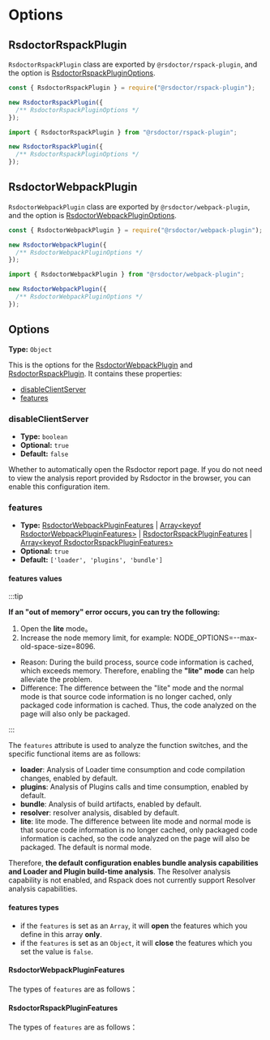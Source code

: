 # Options

## RsdoctorRspackPlugin

`RsdoctorRspackPlugin` class are exported by `@rsdoctor/rspack-plugin`, and the option is [RsdoctorRspackPluginOptions](#options-1).

<Tabs>

<Tab label="cjs">

```js
const { RsdoctorRspackPlugin } = require("@rsdoctor/rspack-plugin");

new RsdoctorRspackPlugin({
  /** RsdoctorRspackPluginOptions */
});
```

</Tab>

<Tab label="esm">

```ts
import { RsdoctorRspackPlugin } from "@rsdoctor/rspack-plugin";

new RsdoctorRspackPlugin({
  /** RsdoctorRspackPluginOptions */
});
```

</Tab>

</Tabs>

## RsdoctorWebpackPlugin

`RsdoctorWebpackPlugin` class are exported by `@rsdoctor/webpack-plugin`, and the option is [RsdoctorWebpackPluginOptions](#options-1).


<Tabs>

<Tab label="cjs">

```js
const { RsdoctorWebpackPlugin } = require("@rsdoctor/webpack-plugin");

new RsdoctorWebpackPlugin({
  /** RsdoctorWebpackPluginOptions */
});
```

</Tab>

<Tab label="esm">

```ts
import { RsdoctorWebpackPlugin } from "@rsdoctor/webpack-plugin";

new RsdoctorWebpackPlugin({
  /** RsdoctorWebpackPluginOptions */
});
```

</Tab>

</Tabs>

## Options

**Type:** `Object`

This is the options for the [RsdoctorWebpackPlugin](#rsdoctorwebpackplugin) and [RsdoctorRspackPlugin](#rsdoctorrspackplugin). It contains these properties:

- [disableClientServer](#disableclientserver)
- [features](#features)

### disableClientServer

- **Type:** `boolean`
- **Optional:** `true`
- **Default:** `false`

Whether to automatically open the Rsdoctor report page. If you do not need to view the analysis report provided by Rsdoctor in the browser, you can enable this configuration item.

### features

- **Type:** [RsdoctorWebpackPluginFeatures](#rsdoctorwebpackpluginfeatures) | [Array\<keyof RsdoctorWebpackPluginFeatures\>](#rsdoctorwebpackpluginfeatures) | [RsdoctorRspackPluginFeatures](#rsdoctorrspackpluginfeatures) | [Array\<keyof RsdoctorRspackPluginFeatures\>](#rsdoctorrspackpluginfeatures)
- **Optional:** `true`
- **Default:** `['loader', 'plugins', 'bundle']`


#### features values

:::tip

**If an "out of memory" error occurs, you can try the following:**
1. Open the **lite** mode。
2. Increase the node memory limit, for example: NODE_OPTIONS=--max-old-space-size=8096.

- Reason: During the build process, source code information is cached, which exceeds memory. Therefore, enabling the **"lite" mode** can help alleviate the problem.
- Difference: The difference between the "lite" mode and the normal mode is that source code information is no longer cached, only packaged code information is cached. Thus, the code analyzed on the page will also only be packaged.

:::

The `features` attribute is used to analyze the function switches, and the specific functional items are as follows:

- **loader**: Analysis of Loader time consumption and code compilation changes, enabled by default.
- **plugins**: Analysis of Plugins calls and time consumption, enabled by default.
- **bundle**: Analysis of build artifacts, enabled by default.
- **resolver**: resolver analysis, disabled by default.
- **lite**: lite mode. The difference between lite mode and normal mode is that source code information is no longer cached, only packaged code information is cached, so the code analyzed on the page will also be packaged. The default is normal mode.


Therefore, **the default configuration enables bundle analysis capabilities and Loader and Plugin build-time analysis**. The Resolver analysis capability is not enabled, and Rspack does not currently support Resolver analysis capabilities.

#### features types

- if the `features` is set as an `Array`, it will **open** the features which you define in this array **only**.
- if the `features` is set as an `Object`, it will **close** the features which you set the value is `false`.


#### RsdoctorWebpackPluginFeatures

The types of `features` are as follows：


<Features />

#### RsdoctorRspackPluginFeatures

The types of `features` are as follows：


<FeaturesRspack />
